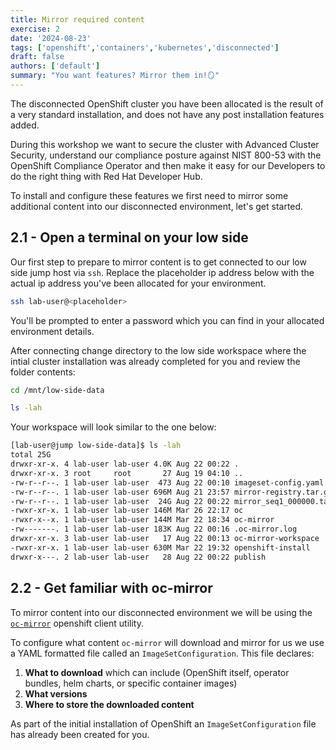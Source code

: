 ```yaml
---
title: Mirror required content
exercise: 2
date: '2024-08-23'
tags: ['openshift','containers','kubernetes','disconnected']
draft: false
authors: ['default']
summary: "You want features? Mirror them in!🪞"
---
```


The disconnected OpenShift cluster you have been allocated is the result of a very standard installation, and does not have any post installation features added.

During this workshop we want to secure the cluster with Advanced Cluster Security, understand our compliance posture against NIST 800-53 with the OpenShift Compliance Operator and then make it easy for our Developers to do the right thing with Red Hat Developer Hub.

To install and configure these features we first need to mirror some additional content into our disconnected environment, let's get started.

## 2.1 - Open a terminal on your low side

Our first step to prepare to mirror content is to get connected to our low side jump host via `ssh`. Replace the placeholder ip address below with the actual ip address you've been allocated for your environment.

```bash
ssh lab-user@<placeholder>
```
You'll be prompted to enter a password which you can find in your allocated environment details.

After connecting change directory to the low side workspace where the intial cluster installation was already completed for you and review the folder contents:

```bash
cd /mnt/low-side-data

ls -lah
```

Your workspace will look similar to the one below:

```bash
[lab-user@jump low-side-data]$ ls -lah
total 25G
drwxr-xr-x. 4 lab-user lab-user 4.0K Aug 22 00:22 .
drwxr-xr-x. 3 root     root       27 Aug 19 04:10 ..
-rw-r--r--. 1 lab-user lab-user  473 Aug 22 00:10 imageset-config.yaml
-rw-r--r--. 1 lab-user lab-user 696M Aug 21 23:57 mirror-registry.tar.gz
-rw-r--r--. 1 lab-user lab-user  24G Aug 22 00:22 mirror_seq1_000000.tar
-rwxr-xr-x. 1 lab-user lab-user 146M Mar 26 22:17 oc
-rwxr-x--x. 1 lab-user lab-user 144M Mar 22 18:34 oc-mirror
-rw-------. 1 lab-user lab-user 183K Aug 22 00:16 .oc-mirror.log
drwxr-xr-x. 3 lab-user lab-user   17 Aug 22 00:13 oc-mirror-workspace
-rwxr-xr-x. 1 lab-user lab-user 630M Mar 22 19:32 openshift-install
drwxr-x---. 2 lab-user lab-user   28 Aug 22 00:22 publish
```

## 2.2 - Get familiar with oc-mirror

To mirror content into our disconnected environment we will be using the [`oc-mirror`](https://github.com/openshift/oc-mirror) openshift client utility.

To configure what content `oc-mirror` will download and mirror for us we use a YAML formatted file called an `ImageSetConfiguration`. This file declares:

1. **What to download** which can include (OpenShift itself, operator bundles, helm charts, or specific container images)
2. **What versions**
3. **Where to store the downloaded content**

As part of the initial installation of OpenShift an `ImageSetConfiguration` file has already been created for you.
